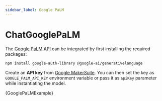 ```yaml
---
sidebar_label: Google PaLM
---
```



# ChatGooglePaLM

The [Google PaLM API](https://developers.generativeai.google/products/palm) can be integrated by first
installing the required packages:

```bash npm2yarn
npm install google-auth-library @google-ai/generativelanguage
```

Create an **API key** from [Google MakerSuite](https://makersuite.google.com/app/apikey). You can then set
the key as `GOOGLE_PALM_API_KEY` environment variable or pass it as `apiKey` parameter while instantiating
the model.


<CodeBlock language="typescript">{GooglePaLMExample}</CodeBlock>
